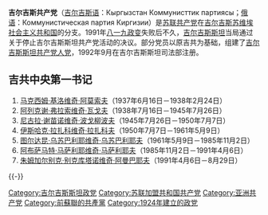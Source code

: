 {{not|吉尔吉斯斯坦共产党人党|吉尔吉斯斯坦共产党}}
'''吉尔吉斯共产党'''（[[吉尔吉斯语|吉尔吉斯语]]：Кыргызстан Коммунисттик партиясы；[[俄语|俄语]]：Коммунистическая партия Киргизии）是[[苏联共产党|苏联共产党]]在[[吉尔吉斯苏维埃社会主义共和国|吉尔吉斯苏维埃社会主义共和国]]的分支。1991年[[八一九政变|八一九政变]]失败后不久，[[吉尔吉斯斯坦|吉尔吉斯斯坦]]当局通过关于停止吉尔吉斯斯坦共产党活动的决议。部分党员以原吉共为基础，组建了[[吉尔吉斯斯坦共产党人党|吉尔吉斯斯坦共产党人党]]，1992年9月在吉尔吉斯斯坦司法部注册。

==吉共中央第一书记==
#[[马克西姆·基洛维奇·阿莫索夫|马克西姆·基洛维奇·阿莫索夫]]（1937年6月16日－1938年2月24日）
#[[阿列克谢·弗拉索维奇·瓦戈夫|阿列克谢·弗拉索维奇·瓦戈夫]]（1938年7月16日－1945年7月26日）
#[[尼古拉·谢苗诺维奇·波戈柳波夫|尼古拉·谢苗诺维奇·波戈柳波夫]]（1945年7月26日－1950年7月7日）
#[[伊斯哈克·拉扎科维奇·拉扎科夫|伊斯哈克·拉扎科维奇·拉扎科夫]]（1950年7月7日－1961年5月9日）
#[[图尔达昆·乌苏巴利耶维奇·乌苏巴利耶夫|图尔达昆·乌苏巴利耶维奇·乌苏巴利耶夫]]（1961年5月9日－1985年11月2日）
#[[阿布萨马特·马萨利耶维奇·马萨利耶夫|阿布萨马特·马萨利耶维奇·马萨利耶夫]]（1985年11月2日－1991年4月6日）
#[[朱姆加尔别克·别克库塔诺维奇·阿曼巴耶夫|朱姆加尔别克·别克库塔诺维奇·阿曼巴耶夫]]（1991年4月6日－8月29日）

{{-}}
{{苏联共产党}}
[[Category:吉尔吉斯斯坦政党|Category:吉尔吉斯斯坦政党]]
[[Category:苏联加盟共和国共产党|Category:苏联加盟共和国共产党]]
[[Category:亚洲共产党|Category:亚洲共产党]]
[[Category:前蘇聯的共產黨|Category:前蘇聯的共產黨]]
[[Category:1924年建立的政党|Category:1924年建立的政党]]